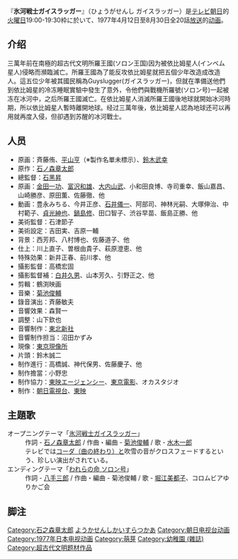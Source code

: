 {{unreferenced|time=2015-01-09T16:35:52+00:00}}
『'''氷河戦士ガイスラッガー'''』（ひょうがせんし ガイスラッガー）是[[テレビ朝日|テレビ朝日]]的[[火曜日|火曜日]]19:00-19:30枠に於いて、1977年4月12日至8月30日全20話[[放送|放送]]的[[动画|动画]]。
==介绍==
三萬年前在南極的超古代文明所羅王國(ソロン王国)因为被依比姆星人(インベム星人)侵略而瀕臨滅亡。所羅王國為了能反攻依比姆星就把五個少年改造成改造人。這五位少年被其國民稱為Guyslugger(ガイスラッガー)，但就在準備送他們到依比姆星的冷冻睡眠實驗中發生了意外，令他們與戰機所羅號(ソロン号)一起被冻在冰河中，之后所羅王國滅亡。在依比姆星人消滅所羅王國後地球就開始冰河時期，所以依比姆星人暫時離開地球。经过三萬年後，依比姆星人認為地球还可以再用就再度入侵，但卻遇到苏醒的冰河戰士。
==人员==
*原画：斉藤侑、[[平山亨|平山亨]]（※製作名單未標示）、[[鈴木武幸|鈴木武幸]]
*原作：[[石ノ森章太郎|石ノ森章太郎]]
*總監督：[[石黑昇|石黑昇]]
*原画：[[金田伊功|金田一功]]、[[富沢和雄|富沢和雄]]、[[内山まさゆき|大内山武]]、小和田良博、寺司重幸、飯山嘉昌、山崎勝彦、原田薫、佐藤徹、他
*動画：豊永みちる、今井正彦、[[石井儀一|石井儀一]]、阿部司、神林光嗣、大塚伸治、中村範子、[[貞光紳也|貞光紳也]]、[[鍋島修|鍋島修]]、田口智子、渋谷早苗、飯島正勝、他
*美術監督：石津節子
*美術設定：吉田実、吉原一輔
*背景：西芳邦、八村博也、佐藤道子、他
*仕上：川上直子、曽根由貴子、萩原澄恵、他
*特殊効果：新井正春、前川孝、他
*攝影監督：高橋宏固
*攝影監督補：[[白井久男|白井久男]]、山本芳久、引野正之、他
*剪輯：鶴渕映画
*音樂：[[菊池俊輔|菊池俊輔]]
*錄音演出：斉藤敏夫
*音響效果：森賢一
*調整：山下欽也
*音響制作：[[東北新社|東北新社]]
*音響制作担当：沼田かずみ
*現像：[[東京現像所|東京現像所]]
*片頭：鈴木誠二
*制作進行：高橋誠、神代保男、佐藤慶子、他
*制作擔當：小野忠
*制作協力：[[東映エージェンシー|東映エージェンシー]]、[[東京電影|東京電影]]、オカスタジオ
*制作：[[朝日電視台|朝日電視台]]、[[東映|東映]]

== 主題歌 ==
; オープニングテーマ「[[氷河戦士ガイスラッガー/われらの命_ソロン号|氷河戦士ガイスラッガー]]」
: 作詞 - [[石ノ森章太郎|石ノ森章太郎]] / 作曲・編曲 - [[菊池俊輔|菊池俊輔]] / 歌 - [[水木一郎|水木一郎]]
: テレビでは[[コーダ_(音楽)|コーダ（曲の終わり）]]と吹雪の音がクロスフェードするという、珍しい演出がされている。
; エンディングテーマ「[[氷河戦士ガイスラッガー/われらの命_ソロン号|われらの命 ソロン号]]」
: 作詞 - [[八手三郎|八手三郎]] / 作曲・編曲 - 菊池俊輔 / 歌 - [[堀江美都子|堀江美都子]]、コロムビアゆりかご会
== 脚注 ==
{{Reflist}}
{{石黑昇執導作品}}
[[Category:石之森章太郎|Category:石之森章太郎]]
[[Category:アニメ作品_ひ|ようかせんしかいすらつかあ]]
[[Category:朝日电视台动画|Category:朝日电视台动画]]
[[Category:1977年日本电视动画|Category:1977年日本电视动画]]
[[Category:萌芽|Category:萌芽]]
[[Category:幼稚園_(雜誌)|Category:幼稚園 (雜誌)]]
[[Category:超古代文明题材作品|Category:超古代文明题材作品]]